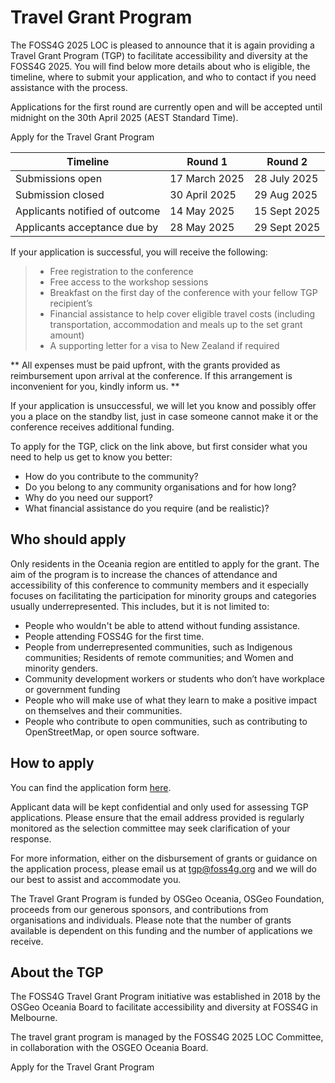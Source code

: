 <Title>FOSS4G 2025 - Travel Grant Program</Title>

<HeaderImage url="/imgs/group photo.jpeg" positionY="40%" height="300" />

# Travel Grant Program

The FOSS4G 2025 LOC is pleased to announce that it is again providing a Travel Grant Program (TGP) to facilitate accessibility and diversity at the FOSS4G 2025. You will find below more details about who is eligible, the timeline, where to submit your application, and who to contact if you need assistance with the process.

Applications for the first round are currently open and will be accepted until midnight on the 30th April 2025 (AEST Standard Time).

<StyledButton target="https://forms.gle/U2VaANxgkqVe48mP9">
  Apply for the Travel Grant Program
</StyledButton>  


| Timeline                       | Round 1       | Round 2      |
| ------------------------------ | ------------- | ------------ |
| Submissions open               | 17 March 2025 | 28 July 2025 |
| Submission closed              | 30 April 2025 | 29 Aug 2025  |
| Applicants notified of outcome | 14 May 2025   | 15 Sept 2025 |
| Applicants acceptance due by   | 28 May 2025   | 29 Sept 2025 |

If your application is successful, you will receive the following:
>   - Free registration to the conference
>   - Free access to the workshop sessions
>   - Breakfast on the first day of the conference with your fellow TGP recipient’s
>   - Financial assistance to help cover eligible travel costs (including transportation, accommodation and meals up to the set grant amount)
>   - A supporting letter for a visa to New Zealand if required

** All expenses must be paid upfront, with the grants provided as reimbursement upon arrival at the conference. If this arrangement is inconvenient for you, kindly inform us. **
     
If your application is unsuccessful, we will let you know and possibly offer you a place on the standby list, just in case someone cannot make it or the conference receives additional funding. 

To apply for the TGP, click on the link above, but first consider what you need to help us get to know you better: 
- How do you contribute to the community?
- Do you belong to any community organisations and for how long?
- Why do you need our support?
- What financial assistance do you require (and be realistic)?

## Who should apply

Only residents in the Oceania region are entitled to apply for the grant.
The aim of the program is to increase the chances of attendance and accessibility of this conference to community members and it especially focuses on facilitating the participation for minority groups and categories usually underrepresented. This includes, but it is not limited to:

- People who wouldn't be able to attend without funding assistance.
- People attending FOSS4G for the first time.
- People from underrepresented communities, such as Indigenous communities; Residents of remote communities; and Women and minority genders.
- Community development workers or students who don’t have workplace or government funding
- People who will make use of what they learn to make a positive impact on themselves and their communities.
- People who contribute to open communities, such as contributing to OpenStreetMap, or open source software.

<DividerImage
  url="/imgs/tg-breakfast.jpeg"
  alt="Travel Grant Program Breakfast"
  positionY="20%"
  height="300"
/>

## How to apply

You can find the application form [here](https://forms.gle/U2VaANxgkqVe48mP9).

Applicant data will be kept confidential and only used for assessing TGP applications. Please ensure that the email address provided is regularly monitored as the selection committee may seek clarification of your response.

For more information, either on the disbursement of grants or guidance on the application process, please email us at tgp@foss4g.org and we will do our best to assist and accommodate you.

The Travel Grant Program is funded by OSGeo Oceania, OSGeo Foundation, proceeds from our generous sponsors, and contributions from organisations and individuals. Please note that the number of grants available is dependent on this funding and the number of applications we receive.

## About the TGP

The FOSS4G Travel Grant Program initiative was established in 2018 by the OSGeo Oceania Board to facilitate accessibility and diversity at FOSS4G in Melbourne.

The travel grant program is managed by the FOSS4G 2025 LOC Committee, in collaboration with the OSGEO Oceania Board.

<StyledButton target="https://forms.gle/U2VaANxgkqVe48mP9">
  Apply for the Travel Grant Program
</StyledButton>

<FooterImage url="/imgs/2025/auckland.jpg" positionY="35%" height="300" />
